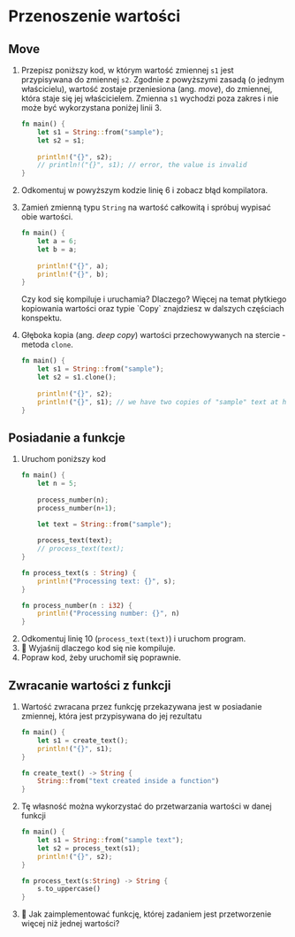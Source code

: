 
# Przenoszenie wartości

## Move 
1. Przepisz poniższy kod, w którym wartość zmiennej `s1` jest przypisywana do zmiennej `s2`. Zgodnie z powyższymi zasadą (o jednym właścicielu), wartość zostaje przeniesiona (ang. *move*), do zmiennej, która staje się jej właścicielem. Zmienna `s1` wychodzi poza zakres i nie może być wykorzystana poniżej linii 3.

    ```rust showLineNumbers {3} copy
    fn main() {
        let s1 = String::from("sample");
        let s2 = s1;
        
        println!("{}", s2);
        // println!("{}", s1); // error, the value is invalid
    }
    ```
1. Odkomentuj w powyższym kodzie linię 6 i zobacz błąd kompilatora.
1. Zamień zmienną typu `String` na wartość całkowitą i spróbuj wypisać obie wartości.
    
    ```rust copy
    fn main() {
        let a = 6;
        let b = a;
        
        println!("{}", a);
        println!("{}", b); 
    }
    ```
    <Callout type="default">
    Czy kod się kompiluje i uruchamia? Dlaczego?
    </Callout>
    <Callout type="info">
    Więcej na temat płytkiego kopiowania wartości oraz typie `Copy` znajdziesz w dalszych częściach konspektu.
    </Callout>
1. Głęboka kopia (ang. *deep copy*) wartości przechowywanych na stercie - metoda `clone`.
    ```rust copy showLineNumbers {3} 
    fn main() {
        let s1 = String::from("sample");
        let s2 = s1.clone();
        
        println!("{}", s2);
        println!("{}", s1); // we have two copies of "sample" text at heap
    }
    ```

## Posiadanie a funkcje

1. Uruchom poniższy kod
    ```rust copy showLineNumbers {10}
    fn main() {
        let n = 5;
        
        process_number(n);
        process_number(n+1);

        let text = String::from("sample");
        
        process_text(text);
        // process_text(text);
    }

    fn process_text(s : String) {
        println!("Processing text: {}", s);
    }

    fn process_number(n : i32) {
        println!("Processing number: {}", n)
    }
    ```
1. Odkomentuj linię 10 (`process_text(text)`) i uruchom program.
1. 🤔 Wyjaśnij dlaczego kod się nie kompiluje.
1. Popraw kod, żeby uruchomił się poprawnie.

## Zwracanie wartości z funkcji 

1. Wartość zwracana przez funkcję przekazywana jest w posiadanie zmiennej, która jest przypisywana do jej rezultatu
    ```rust copy
    fn main() {
        let s1 = create_text();
        println!("{}", s1);
    }

    fn create_text() -> String {
        String::from("text created inside a function")
    }
    ```
1. Tę własność można wykorzystać do przetwarzania wartości w danej funkcji
    ```rust copy
    fn main() {
        let s1 = String::from("sample text");
        let s2 = process_text(s1);
        println!("{}", s2);
    }

    fn process_text(s:String) -> String {
        s.to_uppercase()
    }
    ```
1. 🤔 Jak zaimplementować funkcję, której zadaniem jest przetworzenie więcej niż jednej wartości?